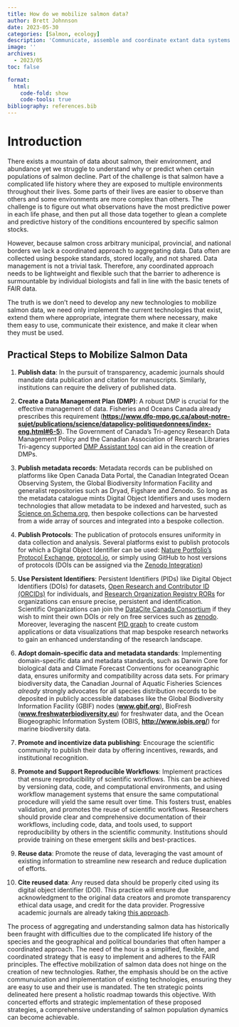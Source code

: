 ```yaml
---
title: How do we mobilize salmon data?
author: Brett Johnnson
date: 2023-05-30
categories: [Salmon, ecology]
description: 'Communicate, assemble and coordinate extant data systems'
image: ''
archives:
  - 2023/05
toc: false

format:
  html:
    code-fold: show
    code-tools: true
bibliography: references.bib
---
```


# Introduction

There exists a mountain of data about salmon, their environment, and abundance yet we struggle to understand why or predict when certain populations of salmon decline. Part of the challenge is that salmon have a complicated life history where they are exposed to multiple environments throughout their lives. Some parts of their lives are easier to observe than others and some environments are more complex than others. The challenge is to figure out what observations have the most predictive power in each life phase, and then put all those data together to glean a complete and predictive history of the conditions encountered by specific salmon stocks.

However, because salmon cross arbitrary municipal, provincial, and national borders we lack a coordinated approach to aggregating data. Data often are collected using bespoke standards, stored locally, and not shared. Data management is not a trivial task. Therefore, any coordinated approach needs to be lightweight and flexible such that the barrier to adherence is surmountable by individual biologists and fall in line with the basic tenets of FAIR data.

The truth is we don't need to develop any new technologies to mobilize salmon data, we need only implement the current technologies that exist, extend them where appropriate, integrate them where necessary, make them easy to use, communicate their existence, and make it clear when they must be used.

## Practical Steps to Mobilize Salmon Data

1.  **Publish data**: In the pursuit of transparency, academic journals should mandate data publication and citation for manuscripts. Similarly, institutions can require the delivery of published data.

2.  **Create a Data Management Plan (DMP)**: A robust DMP is crucial for the effective management of data. Fisheries and Oceans Canada already prescribes this requirement ([**https://www.dfo-mpo.gc.ca/about-notre-sujet/publications/science/datapolicy-politiquedonnees/index-eng.html#6-5**](https://www.dfo-mpo.gc.ca/about-notre-sujet/publications/science/datapolicy-politiquedonnees/index-eng.html#6-5)). The Government of Canada's Tri-agency Research Data Management Policy and the Canadian Association of Research Libraries Tri-agency supported [DMP Assistant tool](https://assistant.portagenetwork.ca/about_us) can aid in the creation of DMPs.

3.  **Publish metadata records**: Metadata records can be published on platforms like Open Canada Data Portal, the Canadian Integrated Ocean Observing System, the Global Biodiversity Information Facility and generalist repositories such as Dryad, Figshare and Zenodo. So long as the metadata catalogue mints Digital Object Identifiers and uses modern technologies that allow metadata to be indexed and harvested, such as [Science on Schema.org](https://doi.org/10.5281/zenodo.7872383), then bespoke collections can be harvested from a wide array of sources and integrated into a bespoke collection.

4.  **Publish Protocols**: The publication of protocols ensures uniformity in data collection and analysis. Several platforms exist to publish protocols for which a Digital Object Identifier can be used: [Nature Portfolio's Protocol Exchange](https://protocolexchange.researchsquare.com/), [protocol.io](https://www.protocols.io/plans/academia), or simply using GitHub to host versions of protocols (DOIs can be assigned via the [Zenodo Integration](https://docs.github.com/en/repositories/archiving-a-github-repository/referencing-and-citing-content))

5.  **Use Persistent Identifiers**: Persistent Identifiers (PIDs) like Digital Object Identifiers (DOIs) for datasets, [Open Research and Contributor ID (ORCIDs)](https://orcid.org/) for individuals, and [Research Organization Registry RORs](https://ror.org/) for organizations can ensure precise, persistent and identification. Scientific Organizations can join the [DataCite Canada Consortium](https://www.crkn-rcdr.ca/en/datacite-canada-consortium) if they wish to mint their own DOIs or rely on free services such as [zenodo](https://zenodo.org/). Moreover, leveraging the nascent [PID graph](https://doi.org/10.1016/j.patter.2020.100180) to create custom applications or data visualizations that map bespoke research networks to gain an enhanced understanding of the research landscape.

6.  **Adopt domain-specific data and metadata standards**: Implementing domain-specific data and metadata standards, such as Darwin Core for biological data and Climate Forecast Conventions for oceanographic data, ensures uniformity and compatibility across data sets. For primary biodiversity data, the Canadian Journal of Aquatic Fisheries Sciences *already* strongly advocates for all species distribution records to be deposited in publicly accessible databases like the Global Biodiversity Information Facility (GBIF) nodes ([**www.gbif.org**](http://www.gbif.org/)), BioFresh ([**www.freshwaterbiodiversity.eu**](http://www.freshwaterbiodiversity.eu/)) for freshwater data, and the Ocean Biogeographic Information System (OBIS, [**http://www.iobis.org/**](http://www.iobis.org/)) for marine biodiversity data.

7.  **Promote and incentivize data publishing**: Encourage the scientific community to publish their data by offering incentives, rewards, and institutional recognition.

8.  **Promote and Support Reproducible Workflows**: Implement practices that ensure reproducibility of scientific workflows. This can be achieved by versioning data, code, and computational environments, and using workflow management systems that ensure the same computational procedure will yield the same result over time. This fosters trust, enables validation, and promotes the reuse of scientific workflows. Researchers should provide clear and comprehensive documentation of their workflows, including code, data, and tools used, to support reproducibility by others in the scientific community. Institutions should provide training on these emergent skills and best-practices.

9.  **Reuse data**: Promote the reuse of data, leveraging the vast amount of existing information to streamline new research and reduce duplication of efforts.

10. **Cite reused data**: Any reused data should be properly cited using its digital object identifier (DOI). This practice will ensure due acknowledgment to the original data creators and promote transparency ethical data usage, and credit for the data provider. Progressive academic journals are already taking [this approach](https://www.nature.com/articles/sdata2018259).

The process of aggregating and understanding salmon data has historically been fraught with difficulties due to the complicated life history of the species and the geographical and political boundaries that often hamper a coordinated approach. The need of the hour is a simplified, flexible, and coordinated strategy that is easy to implement and adheres to the FAIR principles. The effective mobilization of salmon data does not hinge on the creation of new technologies. Rather, the emphasis should be on the active communuication and implementation of existing technologies, ensuring they are easy to use and their use is mandated. The ten strategic points delineated here present a holistic roadmap towards this objective. With concerted efforts and strategic implementation of these proposed strategies, a comprehensive understanding of salmon population dynamics can become achievable.
